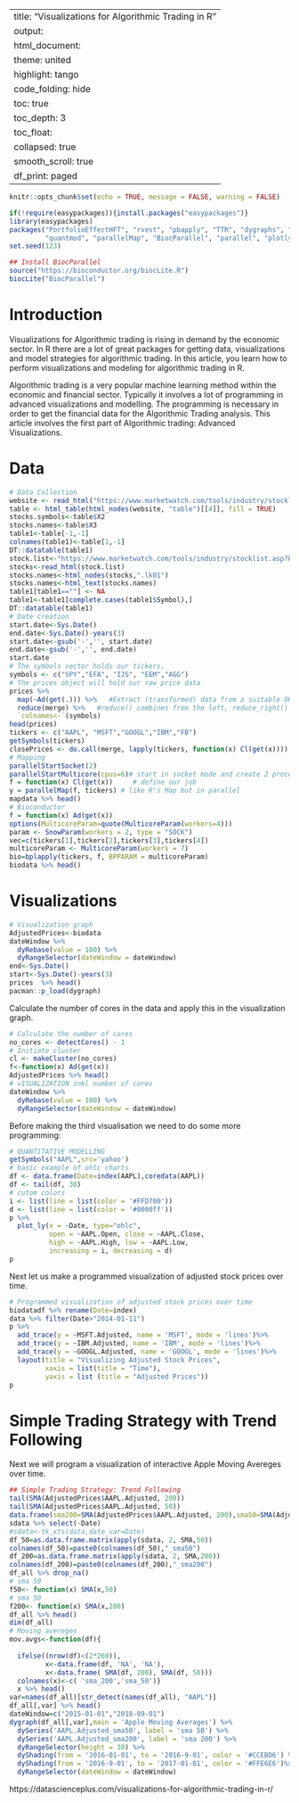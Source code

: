 
---
title: "Visualizations for Algorithmic Trading in R"
output:
  html_document:
    theme: united
    highlight: tango
    code_folding: hide
    toc: true
    toc_depth: 3
    toc_float:
      collapsed: true
      smooth_scroll: true
    df_print: paged
---

```r
knitr::opts_chunk$set(echo = TRUE, message = FALSE, warning = FALSE)
```

```r
if(!require(easypackages)){install.packages("easypackages")}
library(easypackages)
packages("PortfolioEffectHFT", "rvest", "pbapply", "TTR", "dygraphs", "lubridate", "timetk", "pacman", 
         "quantmod", "parallelMap", "BiocParallel", "parallel", "plotly", "DT",  prompt = F)
set.seed(123)
```

```r
## Install BiocParallel
source("https://bioconductor.org/biocLite.R")
biocLite("BiocParallel")
```

# Introduction

Visualizations for Algorithmic trading is rising in demand by the economic sector. In R there are a lot of great packages for getting data, visualizations and model strategies for algorithmic trading. In this article, you learn how to perform visualizations and modeling for algorithmic trading in R.

Algorithmic trading is a very popular machine learning method within the economic and financial sector. Typically it involves a lot of programming in advanced visualizations and modelling. The programming is necessary in order to get the financial data for the Algorithmic Trading analysis. This article involves the first part of Algorithmic trading: Advanced Visualizations.

# Data

```r
# Data Collection
website <- read_html("https://www.marketwatch.com/tools/industry/stocklist.asp?bcind_ind=9535&bcind_period=3mo")
table <- html_table(html_nodes(website, "table")[[4]], fill = TRUE)
stocks.symbols<-table$X2
stocks.names<-table$X3
table1<-table[-1,-1]
colnames(table1)<-table[1,-1]
DT::datatable(table1)
stock.list<-"https://www.marketwatch.com/tools/industry/stocklist.asp?bcind_ind=9535&bcind_period=3mo"
stocks<-read_html(stock.list)
stocks.names<-html_nodes(stocks,".lk01")
stocks.names<-html_text(stocks.names)
table1[table1==""] <- NA
table1<-table1[complete.cases(table1$Symbol),]
DT::datatable(table1)
# Date creation
start.date<-Sys.Date()
end.date<-Sys.Date()-years(3)
start.date<-gsub('-','', start.date)
end.date<-gsub('-','', end.date)
start.date
# The symbols vector holds our tickers. 
symbols <- c("SPY","EFA", "IJS", "EEM","AGG")
# The prices object will hold our raw price data 
prices %>%
  map(~Ad(get(.))) %>%   #Extract (transformed) data from a suitable OHLC object. getSymbols('IBM',src='yahoo') Ad(IBM)
  reduce(merge) %>%   #reduce() combines from the left, reduce_right() combines from the right
  `colnames<-`(symbols)
head(prices)
tickers <- c("AAPL", "MSFT","GOOGL","IBM","FB")
getSymbols(tickers)
closePrices <- do.call(merge, lapply(tickers, function(x) Cl(get(x))))
# Mapping
parallelStartSocket(2) 
parallelStartMulticore(cpus=6)# start in socket mode and create 2 processes on localhost
f = function(x) Cl(get(x))     # define our job
y = parallelMap(f, tickers) # like R's Map but in parallel
mapdata %>% head()
# Bioconductor
f = function(x) Ad(get(x))
options(MulticoreParam=quote(MulticoreParam(workers=4)))
param <- SnowParam(workers = 2, type = "SOCK")
vec=c(tickers[1],tickers[2],tickers[3],tickers[4])
multicoreParam <- MulticoreParam(workers = 7)
bio=bplapply(tickers, f, BPPARAM = multicoreParam)
biodata %>% head()
```

# Visualizations

```r
# Visualization graph
AdjustedPrices<-biodata
dateWindow %>%
  dyRebase(value = 100) %>%
  dyRangeSelector(dateWindow = dateWindow)
end<-Sys.Date()
start<-Sys.Date()-years(3)
prices  %>% head()
pacman::p_load(dygraph)
```

Calculate the number of cores in the data and apply this in the visualization graph.

```r
# Calculate the number of cores
no_cores <- detectCores() - 1
# Initiate cluster
cl <- makeCluster(no_cores)
f<-function(x) Ad(get(x))
AdjustedPrices %>% head()
# vISUALIZATION inkl number of cores
dateWindow %>%
  dyRebase(value = 100) %>%
  dyRangeSelector(dateWindow = dateWindow)
```

Before making the third visualisation we need to do some more programming:

```r
# QUANTITATIVE MODELLING
getSymbols("AAPL",src='yahoo')
# basic example of ohlc charts
df <- data.frame(Date=index(AAPL),coredata(AAPL))
df <- tail(df, 30)
# cutom colors
i <- list(line = list(color = '#FFD700'))
d <- list(line = list(color = '#0000ff'))
p %>%
  plot_ly(x = ~Date, type="ohlc",
          open = ~AAPL.Open, close = ~AAPL.Close,
          high = ~AAPL.High, low = ~AAPL.Low,
          increasing = i, decreasing = d)
p
```

Next let us make a programmed visualization of adjusted stock prices over time.

```r
# Programmed visualization of adjusted stock prices over time
biodatadf %>% rename(Date=index)
data %>% filter(Date>"2014-01-11")
p %>%
  add_trace(y = ~MSFT.Adjusted, name = 'MSFT', mode = 'lines')%>%
  add_trace(y = ~IBM.Adjusted, name = 'IBM', mode = 'lines')%>%
  add_trace(y = ~GOOGL.Adjusted, name = 'GOOGL', mode = 'lines')%>%
  layout(title = "Visualizing Adjusted Stock Prices",
         xaxis = list(title = "Time"),
         yaxis = list (title = "Adjusted Prices"))
p
```

# Simple Trading Strategy with Trend Following

Next we will program a visualization of interactive Apple Moving Avereges over time.

```r
## Simple Trading Strategy: Trend Following
tail(SMA(AdjustedPrices$AAPL.Adjusted, 200))
tail(SMA(AdjustedPrices$AAPL.Adjusted, 50)) 
data.frame(sma200=SMA(AdjustedPrices$AAPL.Adjusted, 200),sma50=SMA(AdjustedPrices$AAPL.Adjusted, 50)) %>% head()
sdata %>% select(-Date)
#sdata<-tk_xts(data,date_var=Date)
df_50=as.data.frame.matrix(apply(sdata, 2, SMA,50))
colnames(df_50)=paste0(colnames(df_50),"_sma50")
df_200=as.data.frame.matrix(apply(sdata, 2, SMA,200))
colnames(df_200)=paste0(colnames(df_200),"_sma200")
df_all %>% drop_na()
# sma 50
f50<- function(x) SMA(x,50)
# sma 50
f200<- function(x) SMA(x,200)
df_all %>% head()
dim(df_all)
# Moving avereges
mov.avgs<-function(df){
  
  ifelse((nrow(df)<(2*260)),
         x<-data.frame(df, 'NA', 'NA'),
         x<-data.frame( SMA(df, 200), SMA(df, 50)))
  colnames(x)<-c( 'sma_200','sma_50')}
  x %>% head()
var=names(df_all)[str_detect(names(df_all), "AAPL")]
df_all[,var] %>% head()
dateWindow=c("2015-01-01","2018-09-01")
dygraph(df_all[,var],main = 'Apple Moving Averages') %>%
  dySeries('AAPL.Adjusted_sma50', label = 'sma 50') %>%
  dySeries('AAPL.Adjusted_sma200', label = 'sma 200') %>%
  dyRangeSelector(height = 30) %>%
  dyShading(from = '2016-01-01', to = '2016-9-01', color = '#CCEBD6') %>%
  dyShading(from = '2016-9-01', to = '2017-01-01', color = '#FFE6E6')%>%
  dyRangeSelector(dateWindow = dateWindow)
```

https://datascienceplus.com/visualizations-for-algorithmic-trading-in-r/


